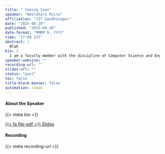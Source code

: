 ```yaml
---
title: " Coming Soon"
speaker: "Neeldhara Misra"
affiliation: "IIT Gandhinagar"
date: "2025-08-20"
published: "2025-08-20"
date-format: "MMMM D, YYYY"
time: "17:00 IST"
abstract: |
  Blah
bio: |
  I am a faculty member with the discipline of Computer Science and Engineering at IIT Gandhinagar. My research interests include the interplay of structural graph theory and graph algorithms; tools and techniques in parameterized complexity; computational perspectives on combinatorial games; voting mechanisms, with a special focus on strategic behaviour; fair allocations of resources.
speaker-website: ""
recording-url: ""
slides-url: ""
status: "past"
toc: false
title-block-banner: false
automation: clean
---
```


#### About the Speaker

{{< meta bio >}}

::: {.button-bar}
[{{< fa file-pdf >}} Slides]({{< meta slides-url >}}){.btn .btn-outline-primary .rounded-pill}
:::

#### Recording

{{< meta recording-url >}}